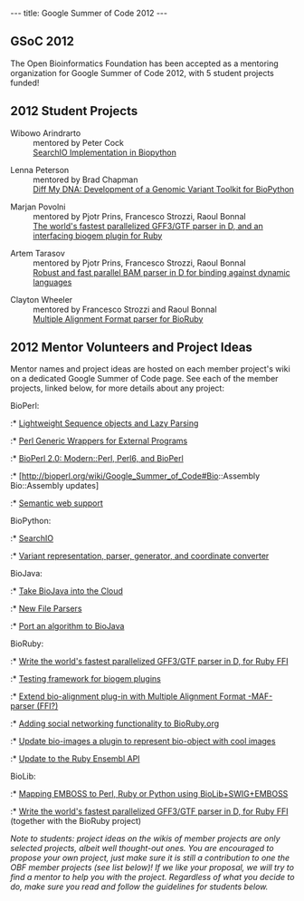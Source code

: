 ---
title: Google Summer of Code 2012
---


== GSoC 2012 ==

The Open Bioinformatics Foundation has been accepted as a mentoring organization for Google Summer of Code 2012, with 5 student projects funded!

== 2012 Student Projects ==

;Wibowo Arindrarto
:mentored by Peter Cock
:[http://bow.web.id/blog/tag/gsoc/ SearchIO Implementation in Biopython]

;Lenna Peterson
:mentored by Brad Chapman
:[http://arklenna.tumblr.com/tagged/gsoc2012 Diff My DNA: Development of a Genomic Variant Toolkit for BioPython]

;Marjan Povolni
:mentored by Pjotr Prins, Francesco Strozzi, Raoul Bonnal
:[http://blog.mpthecoder.com/tagged/gsoc The world's fastest parallelized GFF3/GTF parser in D, and an interfacing biogem plugin for Ruby]

;Artem Tarasov
:mentored by Pjotr Prins, Francesco Strozzi, Raoul Bonnal
:[http://lomereiter.wordpress.com/tag/gsoc Robust and fast parallel BAM parser in D for binding against dynamic languages]

;Clayton Wheeler
:mentored by Francesco Strozzi and Raoul Bonnal 
:[http://csw.github.com/bioruby-maf/ Multiple Alignment Format parser for BioRuby]

== 2012 Mentor Volunteers and Project Ideas ==

Mentor names and project ideas are hosted on each member project's wiki on a dedicated Google Summer of Code page.  See each of the member projects, linked below, for more details about any project:

;BioPerl:
:* [http://bioperl.org/wiki/Google_Summer_of_Code#Lightweight.2FLazy_BioPerl_Classes Lightweight Sequence objects and Lazy Parsing]
:* [http://bioperl.org/wiki/Google_Summer_of_Code#Perl_Run_Wrappers_for_External_Programs_in_a_Flash  Perl Generic Wrappers for External Programs]
:* [http://bioperl.org/wiki/Google_Summer_of_Code#BioPerl_2.0_.28and_beyond.29  BioPerl 2.0: Modern::Perl, Perl6, and BioPerl]
:* [http://bioperl.org/wiki/Google_Summer_of_Code#Bio::Assembly Bio::Assembly updates]
:* [http://bioperl.org/wiki/Google_Summer_of_Code#Semantic_Web_Support  Semantic web support]

;BioPython:
:* [http://biopython.org/wiki/Google_Summer_of_Code SearchIO]
:* [http://biopython.org/wiki/Google_Summer_of_Code Variant representation, parser, generator, and coordinate converter]

;BioJava:
:* [http://biojava.org/wiki/Google_Summer_of_Code_2012#Take_BioJava_into_the_Cloud Take BioJava into the Cloud]
:* [http://biojava.org/wiki/Google_Summer_of_Code_2012#New_File_Parsers_for_BioJava New File Parsers]
:* [http://biojava.org/wiki/Google_Summer_of_Code_2012#Port_an_Algorithm_to_Java Port an algorithm to BioJava]

;BioRuby:
:* [http://bioruby.open-bio.org/wiki/Google_Summer_of_Code#Write_the_world.27s_fastest_parallelized_GFF3.2FGTF_parser_in_D.2C_for_Ruby_FFI Write the world's fastest parallelized GFF3/GTF parser in D, for Ruby FFI]
:* [http://bioruby.open-bio.org/wiki/Google_Summer_of_Code#Testing_framework_for_biogem_plugins Testing framework for biogem plugins]
:* [http://bioruby.open-bio.org/wiki/Google_Summer_of_Code#Extend_bio-alignment_plug-in_with_Multiple_Alignment_Format_-MAF-_parser_.28FFI.3F.29 Extend bio-alignment plug-in with Multiple Alignment Format -MAF- parser (FFI?)]
:* [http://bioruby.open-bio.org/wiki/Google_Summer_of_Code#Adding_social_networking_functionality_to_BioRuby.org Adding social networking functionality to BioRuby.org]
:* [http://bioruby.open-bio.org/wiki/Google_Summer_of_Code#Update_bio-images_a_plugin_to_represent_bio-object_with_cool_images Update bio-images a plugin to represent bio-object with cool images]
:* [http://bioruby.open-bio.org/wiki/Google_Summer_of_Code#Update_to_the_Ruby_Ensembl_API Update to the Ruby Ensembl API]

;BioLib:
:* [http://biolib.open-bio.org/wiki/GSoC2012  Mapping EMBOSS to Perl, Ruby or Python using BioLib+SWIG+EMBOSS]
:* [http://bioruby.open-bio.org/wiki/Google_Summer_of_Code#Write_the_world.27s_fastest_parallelized_GFF3.2FGTF_parser_in_D.2C_for_Ruby_FFI Write the world's fastest parallelized GFF3/GTF parser in D, for Ruby FFI] (together with the BioRuby project)

''Note to students: project ideas on the wikis of member projects are only selected projects, albeit well thought-out ones. You are encouraged to propose your own project, just make sure it is still a contribution to one the OBF member projects (see list below)! If we like your proposal, we will try to find a mentor to help you with the project.  Regardless of what you decide to do, make sure you read and follow the guidelines for students below.''
